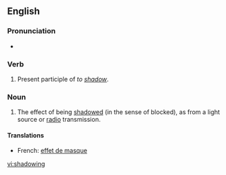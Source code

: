 ==English==

===Pronunciation===
*{{audio|en-us-shadowing.ogg|Audio (US)}}


===Verb===
# Present participle of ''to [[shadow]]''.

===Noun===
# The effect of being [[shadow]]ed (in the sense of blocked), as from a light source or [[radio]] transmission.

====Translations====
*French: [[effet de masque]]

[[vi:shadowing]]